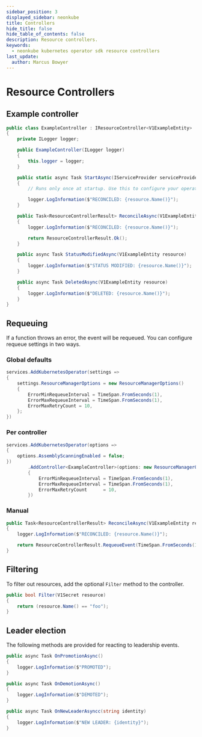 ```yaml
---
sidebar_position: 3
displayed_sidebar: neonkube
title: Controllers
hide_title: false
hide_table_of_contents: false
description: Resource controllers.
keywords:
  - neonkube kubernetes operator sdk resource controllers
last_update:
  author: Marcus Bowyer
---
```


# Resource Controllers

## Example controller
```csharp
public class ExampleController : IResourceController<V1ExampleEntity>
{
    private ILogger logger;

    public ExampleController(ILogger logger)
    {
        this.logger = logger;
    }

    public static async Task StartAsync(IServiceProvider serviceProvider)
    {
        // Runs only once at startup. Use this to configure your operator if needed.

        logger.LogInformation($"RECONCILED: {resource.Name()}");
    }

    public Task<ResourceControllerResult> ReconcileAsync(V1ExampleEntity resource)
    {
        logger.LogInformation($"RECONCILED: {resource.Name()}");

        return ResourceControllerResult.Ok();
    }

    public async Task StatusModifiedAsync(V1ExampleEntity resource)
    {
        logger.LogInformation($"STATUS MODIFIED: {resource.Name()}");
    }

    public async Task DeletedAsync(V1ExampleEntity resource)
    {
        logger.LogInformation($"DELETED: {resource.Name()}");
    }
}
```

## Requeuing

If a function throws an error, the event will be requeued. You can configure requeue settings in two ways.

### Global defaults
```csharp
services.AddKubernetesOperator(settings =>
{
    settings.ResourceManagerOptions = new ResourceManagerOptions()
    {
        ErrorMinRequeueInterval = TimeSpan.FromSeconds(1),
        ErrorMaxRequeueInterval = TimeSpan.FromSeconds(1),
        ErrorMaxRetryCount = 10,
    };
})
````

### Per controller
```csharp
services.AddKubernetesOperator(options =>
{
    options.AssemblyScanningEnabled = false;
})
        .AddController<ExampleController>(options: new ResourceManagerOptions()
        {
            ErrorMinRequeueInterval = TimeSpan.FromSeconds(1),
            ErrorMaxRequeueInterval = TimeSpan.FromSeconds(1),
            ErrorMaxRetryCount      = 10,
        })
````

### Manual


```csharp
public Task<ResourceControllerResult> ReconcileAsync(V1ExampleEntity resource)
{
    logger.LogInformation($"RECONCILED: {resource.Name()}");

    return ResourceControllerResult.RequeueEvent(TimeSpan.FromSeconds(10));
}
```

## Filtering

To filter out resources, add the optional `Filter` method to the controller.

```csharp
public bool Filter(V1Secret resource)
{
    return (resource.Name() == "foo");
}

```

## Leader election

The following methods are provided for reacting to leadership events.

```csharp
public async Task OnPromotionAsync()
{
    logger.LogInformation($"PROMOTED");
}

public async Task OnDemotionAsync()
{
    logger.LogInformation($"DEMOTED");
}

public async Task OnNewLeaderAsyncc(string identity)
{
    logger.LogInformation($"NEW LEADER: {identity}");
}
```
